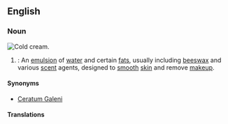 ==English==
===Noun===
[[File:Cold Cream-2.jpg|thumb|right|Cold cream.]]
{{wikipedia}}
{{en-noun|sg=[[cold]] [[cream]]}}
# {{pharmacy}}: An [[emulsion]] of [[water]] and certain [[fat]]s, usually including [[beeswax]] and various [[scent]] agents, designed to [[smooth]] [[skin]] and remove [[makeup]].

====Synonyms====
*[[Ceratum Galeni]]

====Translations====
{{trans-top}}
{{trans-mid}}
{{trans-bottom}}